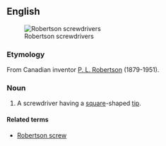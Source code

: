{{wikipedia}}
==English==
[[Image:Robertson_screwdrivers.jpg|thumb|Robertson screwdrivers]]

===Etymology===
From Canadian inventor [[w:P._L._Robertson|P. L. Robertson]] (1879-1951).

===Noun===
{{en-noun|sg=[[Robertson]] [[screwdriver]]}}

# {{context|mainly|Canada}} A screwdriver having a [[square]]-shaped [[tip]].

====Related terms====
*[[Robertson screw]]